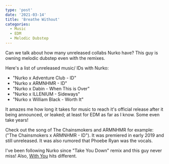 ```yaml
---
type: 'post'
date: '2021-03-14'
title: 'Breathe Without'
categories:
  - Music
  - EDM
  - Melodic Dubstep
---
```


Can we talk about how many unreleased collabs Nurko have? This guy is owning melodic dubstep even with the remixes.

Here's a list of unreleased music/ IDs with Nurko:

- "Nurko x Adventure Club - ID"
- "Nurko x ARMNHMR - ID"
- "Nurko x Dabin - When This is Over"
- "Nurko x ILLENIUM - Sideways"
- "Nurko x William Black - Worth It"

It amazes me how long it takes for music to reach it's official release after it being announced, or leaked; at least for EDM as far as I know. Some even take years!

Check out the song of The Chainsmokers and ARMNHMR for example: ("The Chainsmokers x ARMNHMR - ID"). It was premiered in early 2019 and still unreleased. It was also rumored that Phoebe Ryan was the vocals.

I've been following Nurko since "Take You Down" remix and this guy never miss! Also, [With You](https://www.youtube.com/watch?v=_nyHae5cc9c) hits different.

<YouTubeVideo src="https://www.youtube.com/watch?v=AkWmJNnhW8U" />
